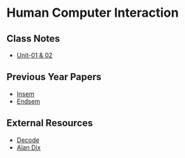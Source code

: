 # Human Computer Interaction

## Class Notes

- [Unit-01 & 02](https://drive.google.com/drive/folders/1WIqK1LR7BhUjEKMRZcOOufH8RK_ebEnm)

## Previous Year Papers

- [Insem](https://drive.google.com/drive/folders/1rZ7GbB30wYNHTqT1SmmYON0VkwKtpxk0)
- [Endsem](https://drive.google.com/drive/folders/1fqZAwadNlxBTbsmC5DulzNT3Muyzm1Ww)

## External Resources

- [Decode](https://drive.google.com/drive/folders/1HSKPQmwXpKIIZB5BykfmY7ZWQcoCRcDq)
- [Alan Dix](https://drive.google.com/file/d/13dDzbIXOFzGzvCevUsHoRToZclgyxHn9/)
